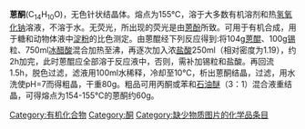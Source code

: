 {{chemref|time=2015-02-18T08:24:05+00:00}}
{{chembox
| Watchedfields = changed
| verifiedrevid = 443392881
| ImageFile_Ref = {{chemboximage|correct|??}}
| ImageFile = Anthrone.png
| ImageSize = 180
| ImageName = Skeletal formula
| ImageFile1 = Anthrone-3D-balls.png
| ImageSize1 = 210
| ImageName1 = Ball-and-stick model
| IUPACName = 10''H''-Anthracen-9-one
| OtherNames = 恩酮;蒽酮;9-蒽酮;蒽酮95%;蒽酮 粗制;蒽酮,97%;蒽酮, ACS;蒽酮(淡黄色结晶);9(10H)-蒽酮
|Section1={{Chembox Identifiers
| InChIKey = RJGDLRCDCYRQOQ-UHFFFAOYAA
| ChEMBL_Ref = {{ebicite|correct|EBI}}
| ChEMBL = 124440
| StdInChI_Ref = {{stdinchicite|correct|chemspider}}
| StdInChI = 1S/C14H10O/c15-14-12-7-3-1-5-10(12)9-11-6-2-4-8-13(11)14/h1-8H,9H2
| StdInChIKey_Ref = {{stdinchicite|correct|chemspider}}
| StdInChIKey = RJGDLRCDCYRQOQ-UHFFFAOYSA-N
| CASNo_Ref = {{cascite|correct|CAS}}
| CASNo = 90-44-8
| PubChem = 7018
| ChEBI_Ref = {{ebicite|correct|EBI}}
| ChEBI = 33835
| SMILES = O=C2c1c(cccc1)Cc3c2cccc3
| InChI = 1/C14H10O/c15-14-12-7-3-1-5-10(12)9-11-6-2-4-8-13(11)14/h1-8H,9H2
| ChemSpiderID_Ref = {{chemspidercite|correct|chemspider}}
| ChemSpiderID =6751
 }}
|Section2={{Chembox Properties
| C =14|H=10|O=1
| Appearance = 无色针状结晶体
| Density = 固体
| MeltingPtC = 154-157 
| Melting_notes = 
| BoilingPtC = 721
| Boiling_notes = 
| Solubility = 不溶
 }}
|Section3={{Chembox Hazards
| MainHazards =
| FlashPt =
| AutoignitionPt = 
 }}
}}

'''蒽酮'''(C<sub>14</sub>H<sub>10</sub>O)，无色针状结晶体。熔点为155℃，溶于大多数有机溶剂和热[[氢氧化钠|氢氧化钠]]溶液，不溶于水。无荧光，所出现的荧光是由[[蒽酚|蒽酚]]所致。可用于有机合成，用于糖和动物体液中[[淀粉|淀粉]]的比色测定。由蒽醌经下列反应得到:将104g[[蒽醌|蒽醌]]、100g[[锡|锡]]粒、750ml[[冰醋酸|冰醋酸]]混合加热至沸，再逐次加入浓[[盐酸|盐酸]]250ml（相对密度为1.19），约2h加完，此时蒽醌应全部溶于反应液中，否则，需补加锡粒和盐酸。再回流1.5h，脱色过滤，滤液用100ml水稀释，冷却至10℃，析出蒽酮结晶，过滤，用水洗使pH=7而得粗晶，干重80g。粗品可用丙酮或苯和[[石油醚|石油醚]]（3：1）混合液重结晶，可得熔点为154-155℃的蒽酮约60g。

[[Category:有机化合物|Category:有机化合物]]
[[Category:酮|Category:酮]]
[[Category:缺少物质图片的化学品条目|Category:缺少物质图片的化学品条目]]